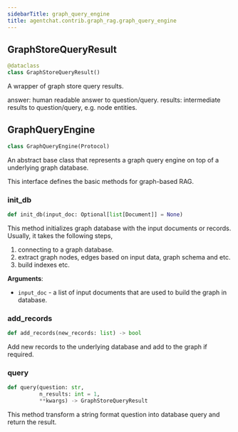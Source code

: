 ```yaml
---
sidebarTitle: graph_query_engine
title: agentchat.contrib.graph_rag.graph_query_engine
---
```


## GraphStoreQueryResult

```python
@dataclass
class GraphStoreQueryResult()
```

A wrapper of graph store query results.

answer: human readable answer to question/query.
results: intermediate results to question/query, e.g. node entities.

## GraphQueryEngine

```python
class GraphQueryEngine(Protocol)
```

An abstract base class that represents a graph query engine on top of a underlying graph database.

This interface defines the basic methods for graph-based RAG.

### init\_db

```python
def init_db(input_doc: Optional[list[Document]] = None)
```

This method initializes graph database with the input documents or records.
Usually, it takes the following steps,
1. connecting to a graph database.
2. extract graph nodes, edges based on input data, graph schema and etc.
3. build indexes etc.

**Arguments**:

- `input_doc` - a list of input documents that are used to build the graph in database.

### add\_records

```python
def add_records(new_records: list) -> bool
```

Add new records to the underlying database and add to the graph if required.

### query

```python
def query(question: str,
          n_results: int = 1,
          **kwargs) -> GraphStoreQueryResult
```

This method transform a string format question into database query and return the result.

